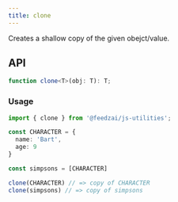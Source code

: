 ```yaml
---
title: clone
---
```

Creates a shallow copy of the given obejct/value.

## API

```typescript
function clone<T>(obj: T): T;
```

### Usage

```typescript
import { clone } from '@feedzai/js-utilities';

const CHARACTER = {
  name: 'Bart',
  age: 9
}

const simpsons = [CHARACTER]

clone(CHARACTER) // => copy of CHARACTER
clone(simpsons) // => copy of simpsons
```

